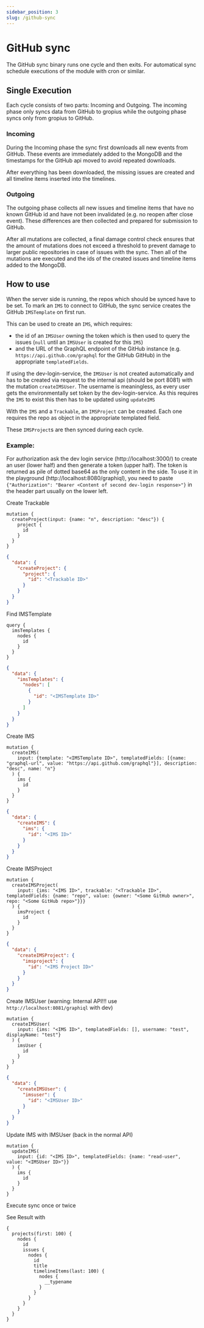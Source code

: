 ```yaml
---
sidebar_position: 3
slug: /github-sync
---
```


# GitHub sync

The GitHub sync binary runs one cycle and then exits.
For automatical sync schedule executions of the module with cron or similar.

## Single Execution

Each cycle consists of two parts: Incoming and Outgoing.
The incoming phase only syncs data from GitHub to gropius while the outgoing phase syncs only from gropius to GitHub.

### Incoming

During the Incoming phase the sync first downloads all new events from GitHub.
These events are immediately added to the MongoDB and the timestamps for the GitHub api moved to avoid repeated downloads.

After everything has been downloaded, the missing issues are created and all timeline items inserted into the timelines.

### Outgoing

The outgoing phase collects all new issues and timeline items that have no known GitHub id and have not been invalidated (e.g. no reopen after close event).
These differences are then collected and prepared for submission to GitHub.

After all mutations are collected, a final damage control check ensures that the amount of mutations does not exceed a threshold to prevent damage to larger public repositories in case of issues with the sync.
Then all of the mutations are executed and the ids of the created issues and timeline items added to the MongoDB.

## How to use

When the server side is running, the repos which should be synced have to be set.
To mark an `IMS` to connect to GitHub, the sync service creates the GitHub `IMSTemplate` on first run.

This can be used to create an `IMS`, which requires:
* the id of an `IMSUser` owning the token which is then used to query the issues (`null` until an `IMSUser` is created for this `IMS`)
* and the URL of the GraphQL endpoint of the GitHub instance (e.g. `https://api.github.com/graphql` for the GitHub GitHub)
in the appropriate `templatedFields`.

If using the dev-login-service, the `IMSUser` is not created automatically and has to be created via request to the internal api (should be port 8081) with the mutation `createIMSUser`.
The username is meaningless, as every user gets the environmentally set token by the dev-login-service.
As this requires the `IMS` to exist this then has to be updated using `updateIMS`

With the `IMS` and a `Trackable`, an `IMSProject` can be created. Each one requires the repo as object in the appropriate templated field.

These `IMSProject`s are then synced during each cycle.

### Example:

For authorization ask the dev login service (http://localhost:3000/) to create an user (lower half) and then generate a token (upper half).
The token is returned as pile of dotted base64 as the only content in the side.
To use it in the playground (http://localhost:8080/graphiql), you need to paste `{"Authorization": "Bearer <Content of second dev-login response>"}` in the header part usually on the lower left.

Create Trackable
```
mutation {
  createProject(input: {name: "n", description: "desc"}) {
    project {
      id
    }
  }
}
```
```json
{
  "data": {
    "createProject": {
      "project": {
        "id": "<Trackable ID>"
      }
    }
  }
}
```

Find IMSTemplate
```gql
query {
  imsTemplates {
    nodes {
      id
    }
  }
}
```
```json
{
  "data": {
    "imsTemplates": {
      "nodes": [
        {
          "id": "<IMSTemplate ID>"
        }
      ]
    }
  }
}
```

Create IMS
```gql
mutation {
  createIMS(
    input: {template: "<IMSTemplate ID>", templatedFields: [{name: "graphql-url", value: "https://api.github.com/graphql"}], description: "desc", name: "n"}
  ) {
    ims {
      id
    }
  }
}
```
```json
{
  "data": {
    "createIMS": {
      "ims": {
        "id": "<IMS ID>"
      }
    }
  }
}
```

Create IMSProject
```gql
mutation {
  createIMSProject(
    input: {ims: "<IMS ID>", trackable: "<Trackable ID>", templatedFields: {name: "repo", value: {owner: "<Some GitHub owner>", repo: "<Some GitHub repo>"}}}
  ) {
    imsProject {
      id
    }
  }
}
```
```json
{
  "data": {
    "createIMSProject": {
      "imsproject": {
        "id": "<IMS Project ID>"
      }
    }
  }
}
```

Create IMSUser (warning: Internal API!!! use `http://localhost:8081/graphiql` with dev)
```gql
mutation {
  createIMSUser(
    input: {ims: "<IMS ID>", templatedFields: [], username: "test", displayName: "test"}
  ) {
    imsUser {
      id
    }
  }
}
```
```json
{
  "data": {
    "createIMSUser": {
      "imsuser": {
        "id": "<IMSUser ID>"
      }
    }
  }
}
```

Update IMS with IMSUser (back in the normal API)
```gql
mutation {
  updateIMS(
    input: {id: "<IMS ID>", templatedFields: {name: "read-user", value: "<IMSUser ID>"}}
  ) {
    ims {
      id
    }
  }
}
```

Execute sync once or twice

See Result with
```
{
  projects(first: 100) {
    nodes {
      id
      issues {
        nodes {
          id
          title
          timelineItems(last: 100) {
            nodes {
              __typename
            }
          }
        }
      }
    }
  }
}
```
